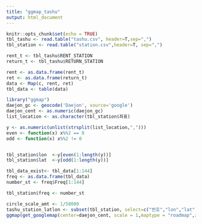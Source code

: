 ```yaml
---
title: "ggmap_tashu"
output: html_document
---
```


```r
knitr::opts_chunk$set(echo = TRUE)
tbl_tashu <- read.table("tashu.csv", header=T,sep=",")
tbl_station <- read.table("station.csv",header=T, sep=",")
```
```r

rent_t <- tbl_tashu$RENT_STATION
return_t <- tbl_tashu$RETURN_STATION

rent <- as.data.frame(rent_t)
ret <- as.data.frame(return_t)
data <- Map(c, rent, ret)
tbl_data <- table(data)
```

```r
library("ggmap")
daejon_gc <- geocode('Daejon', source='google')
daejon_cent <- as.numeric(daejon_gc)
list_location <- as.character(tbl_station$좌표)

y <- as.numeric(unlist(strsplit(list_location,",")))
even <- function(x) x%%2 == 0 
odd <- function(x) x%%2 != 0 


tbl_station$lon  <-y[even(1:length(y))]
tbl_station$lat  <-y[odd(1:length(y))]

tbl_data_exist<- tbl_data[1:144]
freq <- as.data.frame(tbl_data)
number_st <- freq$Freq[1:144]

tbl_station$freq <- number_st

circle_scale_amt <- 1/50000
tashu_station_latlon <- subset(tbl_station, select=c("번호","lon","lat","freq"))
ggmap(get_googlemap(center=daejon_cent, scale = 1,maptype = "roadmap",zoom=12)) + geom_point(aes(x = lon, y = lat), size=number_st*circle_scale_amt, colour = "red", data = tashu_station_latlon,alpha=0.7)+scale_size_continuous(range=range(number_st))


```

